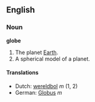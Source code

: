 ==English==
===Noun===
'''globe'''

#The planet [[Earth]].
#A spherical model of a planet.
 
====Translations====
*Dutch: [[wereldbol]] ''m'' (1, 2)
*German: [[Globus]] ''m''